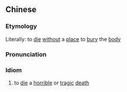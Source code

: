 {{also|死无葬身之地}}
==Chinese==
{{zh-forms|s=死无葬身之地|type=114}}

===Etymology===
Literally: to [[die]] [[without]] a [[place]] to [[bury]] the [[body]]

===Pronunciation===
{{zh-pron
|m=sǐ wú zàngshēn zhī dì
|cat=id
}}

===Idiom===
{{zh-idiom}}

# to [[die]] a [[horrible]] or [[tragic]] [[death]]